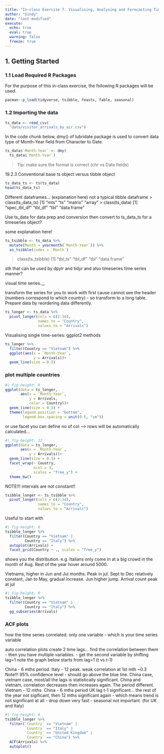```yaml
---
title: "In-class Exercise 7: Visualising, Analysing and Forecasting Time-series Data: tidyverts methods"
author: "Sindy"
date: "last-modified"
execute:
  echo: true
  eval: true
  warning: false
  freeze: true
---
```


## 1. Getting Started

### 1.1 Load Required R Packages

For the purpose of this in-class exercise, the following R packages will be used.

```r
pacman::p_load(tidyverse, tsibble, feasts, fable, seasonal)
```

### 1.2 Importing the data
```r
ts_data <- read_csv(
  "data/visitor_arrivals_by_air.csv")
```

In the code chunk below, dmy() of lubridate package is used to convert data type of Month-Year field from Character to Date.

```r
ts_data$`Month-Year` <- dmy(
  ts_data$`Month-Year`)
```

> Tip: make sure the format is correct (chr vs Date fields)

19.2.3 Conventional base ts object versus tibble object

```r
ts_data_ts <- ts(ts_data)       
head(ts_data_ts)
```
Different dataframes... (explanation here)
not a typical tibble dataframe
> class(ts_data_ts)
[1] "mts"    "ts"     "matrix" "array" 
> class(ts_data)
[1] "spec_tbl_df" "tbl_df"      "tbl"         "data.frame"

Use ts_data for data prep and conversion
then convert to ts_data_ts for a timeseries object?



some explanation here!
```r
ts_tsibble <- ts_data %>%
  mutate(Month = yearmonth(`Month-Year`)) %>%
  as_tsibble(index = `Month`)
```

> class(ts_tsibble)
[1] "tbl_ts"     "tbl_df"     "tbl"        "data.frame"

sth that can be used by dpylr and tidyr and also timeseries time series manner?



visual time series.,,,

transform the series for you to work with first
cause cannot see the header (numbers correspond to which country) - so transform to a long table. Prepare data by reordering data differently.
```r
ts_longer <- ts_data %>%
  pivot_longer(cols = c(2:34),
               names_to = "Country",
               values_to = "Arrivals")
```


Visualising single time-series: ggplot2 methods

```r
ts_longer %>%
  filter(Country == "Vietnam") %>%
  ggplot(aes(x = `Month-Year`, 
             y = Arrivals))+
  geom_line(size = 0.5)
```

### plot multiple countries

```r
#| fig-height: 8
ggplot(data = ts_longer, 
       aes(x = `Month-Year`, 
           y = Arrivals,
           color = Country))+
  geom_line(size = 0.5) +
  theme(legend.position = "bottom", 
        legend.box.spacing = unit(0.5, "cm"))
```


or use facet
you can define no of col --> rows will be automatically calculated...

```r
#| fig-height: 12
ggplot(data = ts_longer, 
       aes(x = `Month-Year`, 
           y = Arrivals))+
  geom_line(size = 0.5) +
  facet_wrap(~ Country,
             ncol = 3,
             scales = "free_y") +
  theme_bw()
```

NOTE!!! intervals are not constant!!


```r
tsibble_longer <- ts_tsibble %>%
  pivot_longer(cols = c(2:34),
               names_to = "Country",
               values_to = "Arrivals")
```

Useful to start with
```r
#| fig-height: 6
tsibble_longer %>%
  filter(Country == "Vietnam" |
         Country == "Italy") %>% 
  autoplot(Arrivals) + 
  facet_grid(Country ~ ., scales = "free_y")
```


shows you the distribution.
e.g. Italians only come in at a big crowd in the month of Aug. Rest of the year hover around 5000.

Vietnams, higher in Jun and Jul months. Peak in jul. Sept to Dec relatively constant, Jan to May, gradual increase. Jun higher jump. Arrival count peak at jul
```r
#| fig-height: 6
tsibble_longer %>%
  filter(Country == "Vietnam" |
         Country == "Italy") %>% 
  gg_subseries(Arrivals)
```



### ACF plots
how the time series correlated.
only one variable - which is your time series variable

auto correlation plots
create 2 time lags...
find the correlation between them
- then you have multiple variables.
- get the second variable by shifting lag=1
note the graph below starts from lag=1 (t vs t-1)


China - 6 mths period.
Italy - 12 peak. weak correlation at 1st mth ~0.3
Note!!! 95% confidence level - should go above the blue line.
China case, vietnam case, most/all the lags is statistically significant.
China and vietnam, correlation decreases then increases again. The period different. Vietnam - 12 mths. China - 6 mths period
UK lag t-1 significant... the rest of the year not sigificant, then 12 mths significant again
- which means trend is not significant at all
- drop down very fast
- seasonal not important. (for UK and Italy)


```r
#| fig-height: 6
tsibble_longer %>%
  filter(`Country` == "Vietnam" |
         `Country` == "Italy" |
         `Country` == "United Kingdom" |
         `Country` == "China") %>%
  ACF(Arrivals) %>%
  autoplot()
```

